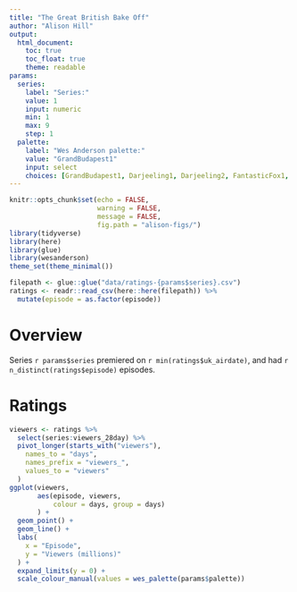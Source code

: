 ```yaml
---
title: "The Great British Bake Off"
author: "Alison Hill"
output: 
  html_document:
    toc: true
    toc_float: true
    theme: readable
params:
  series:
    label: "Series:"
    value: 1
    input: numeric
    min: 1
    max: 9
    step: 1
  palette: 
    label: "Wes Anderson palette:"
    value: "GrandBudapest1"
    input: select
    choices: [GrandBudapest1, Darjeeling1, Darjeeling2, FantasticFox1, Royal2]
---
```


```r
knitr::opts_chunk$set(echo = FALSE, 
                      warning = FALSE,
                      message = FALSE,
                      fig.path = "alison-figs/")
library(tidyverse)
library(here)
library(glue)
library(wesanderson)
theme_set(theme_minimal())
```

```r
filepath <- glue::glue("data/ratings-{params$series}.csv")
ratings <- readr::read_csv(here::here(filepath)) %>% 
  mutate(episode = as.factor(episode))
```


# Overview

Series `r params$series` premiered on `r min(ratings$uk_airdate)`, and had `r n_distinct(ratings$episode)` episodes.

# Ratings

```r
viewers <- ratings %>% 
  select(series:viewers_28day) %>% 
  pivot_longer(starts_with("viewers"), 
    names_to = "days", 
    names_prefix = "viewers_", 
    values_to = "viewers"
  ) 
ggplot(viewers, 
       aes(episode, viewers, 
           colour = days, group = days)
       ) + 
  geom_point() + 
  geom_line() + 
  labs(
    x = "Episode", 
    y = "Viewers (millions)"
  ) +
  expand_limits(y = 0) +
  scale_colour_manual(values = wes_palette(params$palette))
```
